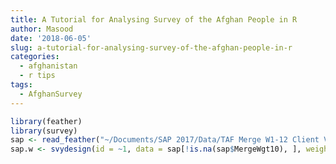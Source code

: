 ```yaml
---
title: A Tutorial for Analysing Survey of the Afghan People in R
author: Masood
date: '2018-06-05'
slug: a-tutorial-for-analysing-survey-of-the-afghan-people-in-r
categories:
  - afghanistan
  - r tips
tags:
  - AfghanSurvey
---
```



```r
library(feather)
library(survey)
sap <- read_feather("~/Documents/SAP 2017/Data/TAF Merge W1-12 Client Version v5.1.feather")
sap.w <- svydesign(id = ~1, data = sap[!is.na(sap$MergeWgt10), ], weights = ~MergeWgt10)
```

